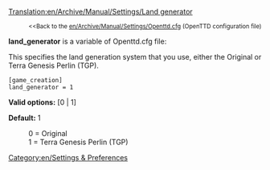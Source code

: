 [[Translation:en/Archive/Manual/Settings/Land generator]]

:<small><<Back to the [[en/Archive/Manual/Settings/Openttd.cfg]] (OpenTTD configuration file)</small>


'''land_generator''' is a variable of Openttd.cfg file:

This specifies the land generation system that you use, either the Original or Terra Genesis Perlin (TGP).

<pre>
[game_creation]
land_generator = 1
</pre>

'''Valid options:''' [0 | 1]

'''Default:''' 1

:0 = Original
:1 = Terra Genesis Perlin (TGP)

[[Category:en/Settings & Preferences]]